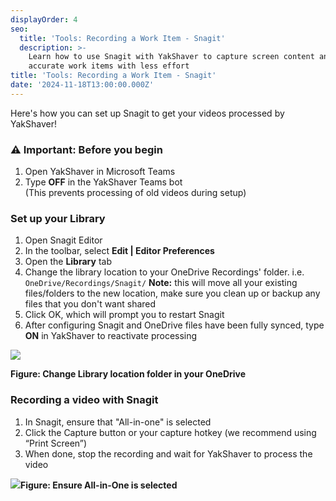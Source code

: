 ```yaml
---
displayOrder: 4
seo:
  title: 'Tools: Recording a Work Item - Snagit'
  description: >-
    Learn how to use Snagit with YakShaver to capture screen content and create
    accurate work items with less effort
title: 'Tools: Recording a Work Item - Snagit'
date: '2024-11-18T13:00:00.000Z'
---
```


Here's how you can set up Snagit to get your videos processed by YakShaver!

### ⚠️ Important: Before you begin

1. Open YakShaver in Microsoft Teams
2. Type **OFF** in the YakShaver Teams bot\
   (This prevents processing of old videos during setup)

### Set up your Library

1. Open Snagit Editor
2. In the toolbar, select **Edit | Editor Preferences**
3. Open the **Library** tab
4. Change the library location to your OneDrive Recordings' folder. i.e. `OneDrive/Recordings/Snagit/`
   **Note:** this will move all your existing files/folders to the new location, make sure you clean up or backup any files that you don't want shared
5. Click OK, which will prompt you to restart Snagit
6. After configuring Snagit and OneDrive files have been fully synced, type **ON** in YakShaver to reactivate processing

![](/snagit-tutorial.jpg)

**Figure: Change Library location folder in your OneDrive**

### Recording a video with Snagit

1. In Snagit, ensure that "All-in-one" is selected
2. Click the Capture button or your capture hotkey (we recommend using “Print Screen”)
3. When done, stop the recording and wait for YakShaver to process the video

![](/YakShaver/All-in-One.png)**Figure: Ensure All-in-One is selected**
